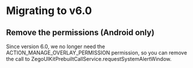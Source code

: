 # Migrating to v6.0

## Remove the permissions (Android only)

Since version 6.0, we no longer need the ACTION_MANAGE_OVERLAY_PERMISSION permission, so you can remove the call to ZegoUIKitPrebuiltCallService.requestSystemAlertWindow.
